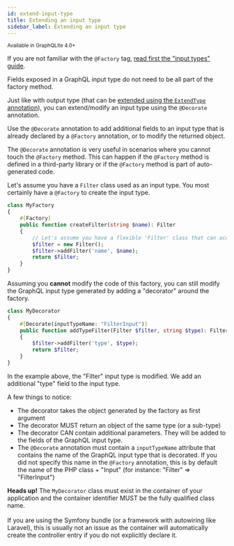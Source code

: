 ```yaml
---
id: extend-input-type
title: Extending an input type
sidebar_label: Extending an input type
---
```



<small>Available in GraphQLite 4.0+</small>

<div class="alert alert--info">If you are not familiar with the <code>@Factory</code> tag, <a href="input-types">read first the "input types" guide</a>.</div>

Fields exposed in a GraphQL input type do not need to be all part of the factory method.

Just like with output type (that can be [extended using the `ExtendType` annotation](extend-type.mdx)), you can extend/modify
an input type using the `@Decorate` annotation.

Use the `@Decorate` annotation to add additional fields to an input type that is already declared by a `@Factory` annotation,
or to modify the returned object.

<div class="alert alert--info">
    The <code>@Decorate</code> annotation is very useful in scenarios where you cannot touch the <code>@Factory</code> method.
    This can happen if the <code>@Factory</code> method is defined in a third-party library or if the <code>@Factory</code> method is part
    of auto-generated code.
</div>

Let's assume you have a `Filter` class used as an input type. You most certainly have a `@Factory` to create the input type.


```php
class MyFactory
{
    #[Factory]
    public function createFilter(string $name): Filter
    {
        // Let's assume you have a flexible 'Filter' class that can accept any kind of filter
        $filter = new Filter();
        $filter->addFilter('name', $name);
        return $filter;
    }
}
```

Assuming you **cannot** modify the code of this factory, you can still modify the GraphQL input type generated by
adding a "decorator" around the factory.


```php
class MyDecorator
{
    #[Decorate(inputTypeName: "FilterInput")]
    public function addTypeFilter(Filter $filter, string $type): Filter
    {
        $filter->addFilter('type', $type);
        return $filter;
    }
}
```

In the example above, the "Filter" input type is modified. We add an additional "type" field to the input type.

A few things to notice:

- The decorator takes the object generated by the factory as first argument
- The decorator MUST return an object of the same type (or a sub-type)
- The decorator CAN contain additional parameters. They will be added to the fields of the GraphQL input type.
- The `@Decorate` annotation must contain a `inputTypeName` attribute that contains the name of the GraphQL input type
  that is decorated. If you did not specify this name in the `@Factory` annotation, this is by default the name of the
  PHP class + "Input" (for instance: "Filter" => "FilterInput")


<div class="alert alert--warning">
  <strong>Heads up!</strong> The <code>MyDecorator</code> class must exist in the container of your
  application and the container identifier MUST be the fully qualified class name.
  <br /><br />
  If you are using the Symfony bundle (or a framework with autowiring like Laravel), this is usually
  not an issue as the container will automatically create the controller entry if you do not explicitly
  declare it.
</div>

